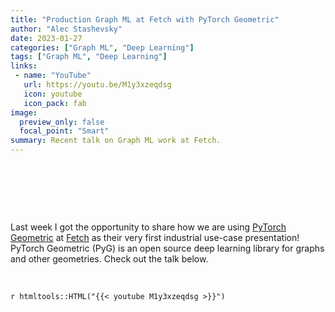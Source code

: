```yaml
---
title: "Production Graph ML at Fetch with PyTorch Geometric"
author: "Alec Stashevsky"
date: 2023-01-27
categories: ["Graph ML", "Deep Learning"]
tags: ["Graph ML", "Deep Learning"]
links:
 - name: "YouTube"
   url: https://youtu.be/M1y3xzeqdsg
   icon: youtube
   icon_pack: fab
image:
  preview_only: false
  focal_point: "Smart"
summary: Recent talk on Graph ML work at Fetch.
---
```


<br> 

<br>
 
<br>

Last week I got the opportunity to share how we are using [PyTorch Geometric](https://www.pyg.org/) at [Fetch](https://fetch.com/) as their very first industrial use-case presentation! PyTorch Geometric (PyG) is an open source deep learning library for graphs and other geometries. Check out the talk below.

<br>

`r htmltools::HTML("{{< youtube M1y3xzeqdsg >}}")`
